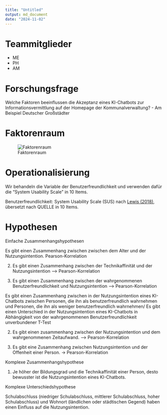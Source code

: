 ```yaml
---
title: "Untitled"
output: md_document
date: "2024-11-02"
---
```

# Teammitglieder
* ME
* PH
* AM

# Forschungsfrage 
Welche Faktoren beeinflussen die Akzeptanz eines KI-Chatbots zur Informationsvermittlung auf der Homepage der Kommunalverwaltung? - Am Beispiel Deutscher Großstädter


# Faktorenraum
![Faktorenraum](readme_files/FaktorenraumNEU.drawio.png)


# Operationalisierung

Wir behandeln die Variable der Benutzerfreundlichkeit und verwenden dafür die "System Usability Scale" in 10 Items.

Benutzerfreundlichkeit: System Usability Scale (SUS) nach [Lewis (2018)](https://doi.org/10.1080/10447318.2018.1455307 "Lewis, J. R. (2018). The System Usability Scale: Past, Present, and Future. International Journal of Human-Computer Interaction, 34(7), 577–590. https://doi.org/10.1080/10447318.2018.1455307"), übersetzt nach QUELLE in 10 Items.

# Hypothesen 

Einfache Zusammenhangshypothesen

Es gibt einen Zusammenhang zwischen zwischen dem Alter und der Nutzungsintention.
Pearson-Korrelation 

2. Es gibt einen Zusammenhang zwischen der Technikaffinität und der Nutzungsintention
—> Pearson-Korrelation

3. Es gibt einen Zusammenhang zwischen der wahrgenommenen Benutzerfreundlichkeit und Nutzungsintention
—> Pearson-Korrelation 



Es gibt einen Zusammenhang zwischen in der Nutzungsintention eines KI-Chatbots zwischen Personen, die ihn als benutzerfreundlich wahrnehmen und Personen, die ihn als weniger benutzerfreundlich wahrnehmen/ Es gibt einen Unterschied in der Nutzungsintention eines KI-Chatbots in Abhängigkeit von der wahrgenommenen Benutzerfreundlichkeit
unverbundener T-Test 


2. Es gibt einen zusammenhang zwischen der Nutzungsintention und dem wahrgenommenen Zeitaufwand. 
—> Pearson-Korrelation 


3. Es gibt eine Zusammenhang zwischen Nutzungsintention und der Offenheit einer Person. 
-> Pearson-Korrelation 

Komplexe Zusammenhangshypothese

1. Je höher der Bildungsgrad und die Technikaffinität einer Person, desto bewusster ist die Nutzungsintention eines KI-Chatbots.


Komplexe Unterschiedshypothese

Schulabschluss (niedriger Schulabschluss, mittlerer Schulabschluss, hoher Schulabschluss) und Wohnort (ländlichen oder städtischen Gegend) haben einen Einfluss auf die Nutzungsintention.

